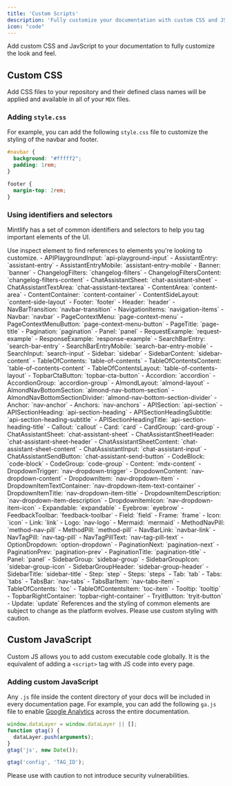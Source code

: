 ```yaml
---
title: 'Custom Scripts'
description: 'Fully customize your documentation with custom CSS and JS'
icon: "code"
---
```


Add custom CSS and JavScript to your documentation to fully customize the look and feel.

## Custom CSS

Add CSS files to your repository and their defined class names will be applied and available in all of your `MDX` files.

### Adding `style.css`

For example, you can add the following `style.css` file to customize the styling of the navbar and footer.

```css
#navbar {
  background: "#fffff2";
  padding: 1rem;
}

footer {
  margin-top: 2rem;
}
```

### Using identifiers and selectors

Mintlify has a set of common identifiers and selectors to help you tag important elements of the UI.

<Tip>
  Use inspect element to find references to elements you're looking to customize.
</Tip>

<AccordionGroup>
  <Accordion title="Identifiers">
  - APIPlaygroundInput: `api-playground-input`
  - AssistantEntry: `assistant-entry`
  - AssistantEntryMobile: `assistant-entry-mobile`
  - Banner: `banner`
  - ChangelogFilters: `changelog-filters`
  - ChangelogFiltersContent: `changelog-filters-content`
  - ChatAssistantSheet: `chat-assistant-sheet`
  - ChatAssistantTextArea: `chat-assistant-textarea`
  - ContentArea: `content-area`
  - ContentContainer: `content-container`
  - ContentSideLayout: `content-side-layout`
  - Footer: `footer`
  - Header: `header`
  - NavBarTransition: `navbar-transition`
  - NavigationItems: `navigation-items`
  - Navbar: `navbar`
  - PageContextMenu: `page-context-menu`
  - PageContextMenuButton: `page-context-menu-button`
  - PageTitle: `page-title`
  - Pagination: `pagination`
  - Panel: `panel`
  - RequestExample: `request-example`
  - ResponseExample: `response-example`
  - SearchBarEntry: `search-bar-entry`
  - SearchBarEntryMobile: `search-bar-entry-mobile`
  - SearchInput: `search-input`
  - Sidebar: `sidebar`
  - SidebarContent: `sidebar-content`
  - TableOfContents: `table-of-contents`
  - TableOfContentsContent: `table-of-contents-content`
  - TableOfContentsLayout: `table-of-contents-layout`
  - TopbarCtaButton: `topbar-cta-button`
  </Accordion>
  <Accordion title="Selectors">
  - Accordion: `accordion`
  - AccordionGroup: `accordion-group`
  - AlmondLayout: `almond-layout`
  - AlmondNavBottomSection: `almond-nav-bottom-section`
  - AlmondNavBottomSectionDivider: `almond-nav-bottom-section-divider`
  - Anchor: `nav-anchor`
  - Anchors: `nav-anchors`
  - APISection: `api-section`
  - APISectionHeading: `api-section-heading`
  - APISectionHeadingSubtitle: `api-section-heading-subtitle`
  - APISectionHeadingTitle: `api-section-heading-title`
  - Callout: `callout`
  - Card: `card`
  - CardGroup: `card-group`
  - ChatAssistantSheet: `chat-assistant-sheet`
  - ChatAssistantSheetHeader: `chat-assistant-sheet-header`
  - ChatAssistantSheetContent: `chat-assistant-sheet-content`
  - ChatAssistantInput: `chat-assistant-input`
  - ChatAssistantSendButton: `chat-assistant-send-button`
  - CodeBlock: `code-block`
  - CodeGroup: `code-group`
  - Content: `mdx-content`
  - DropdownTrigger: `nav-dropdown-trigger`
  - DropdownContent: `nav-dropdown-content`
  - DropdownItem: `nav-dropdown-item`
  - DropdownItemTextContainer: `nav-dropdown-item-text-container`
  - DropdownItemTitle: `nav-dropdown-item-title`
  - DropdownItemDescription: `nav-dropdown-item-description`
  - DropdownItemIcon: `nav-dropdown-item-icon`
  - Expandable: `expandable`
  - Eyebrow: `eyebrow`
  - FeedbackToolbar: `feedback-toolbar`
  - Field: `field`
  - Frame: `frame`
  - Icon: `icon`
  - Link: `link`
  - Logo: `nav-logo`
  - Mermaid: `mermaid`
  - MethodNavPill: `method-nav-pill`
  - MethodPill: `method-pill`
  - NavBarLink: `navbar-link`
  - NavTagPill: `nav-tag-pill`
  - NavTagPillText: `nav-tag-pill-text`
  - OptionDropdown: `option-dropdown`
  - PaginationNext: `pagination-next`
  - PaginationPrev: `pagination-prev`
  - PaginationTitle: `pagination-title`
  - Panel: `panel`
  - SidebarGroup: `sidebar-group`
  - SidebarGroupIcon: `sidebar-group-icon`
  - SidebarGroupHeader: `sidebar-group-header`
  - SidebarTitle: `sidebar-title`
  - Step: `step`
  - Steps: `steps`
  - Tab: `tab`
  - Tabs: `tabs`
  - TabsBar: `nav-tabs`
  - TabsBarItem: `nav-tabs-item`
  - TableOfContents: `toc`
  - TableOfContentsItem: `toc-item`
  - Tooltip: `tooltip`
  - TopbarRightContainer: `topbar-right-container`
  - TryitButton: `tryit-button`
  - Update: `update`
  </Accordion>
</AccordionGroup>

<Warning>
  References and the styling of common elements are subject to change as the platform evolves. Please use custom styling with caution.
</Warning>

## Custom JavaScript

Custom JS allows you to add custom executable code globally. It is the equivalent of adding a `<script>` tag with JS code into every page.

### Adding custom JavaScript

Any `.js` file inside the content directory of your docs will be included in every documentation page. For example, you can add the following `ga.js` file to enable [Google Analytics](https://marketingplatform.google.com/about/analytics) across the entire documentation.

```js
window.dataLayer = window.dataLayer || [];
function gtag() {
  dataLayer.push(arguments);
}
gtag('js', new Date());

gtag('config', 'TAG_ID');
```

<Warning>
  Please use with caution to not introduce security vulnerabilities.
</Warning>
